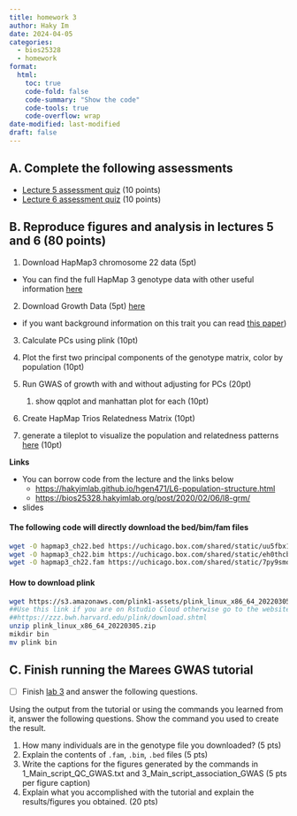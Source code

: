 ```yaml
---
title: homework 3
author: Haky Im
date: 2024-04-05
categories:
  - bios25328
  - homework
format:
  html:
    toc: true
    code-fold: false
    code-summary: "Show the code"
    code-tools: true
    code-overflow: wrap
date-modified: last-modified
draft: false
---
```



## A. Complete the following assessments
- [Lecture 5 assessment quiz](https://forms.gle/ShSWpUvbT8MZ1bfDA) (10 points)
- [Lecture 6 assessment quiz](https://forms.gle/2FazW6RRTqqfVgY59)   (10 points)


## B. Reproduce figures and analysis in lectures 5 and 6 (80 points)

1. Download HapMap3 chromosome 22 data (5pt)

  - You can find the full HapMap 3 genotype data with other useful information [here](https://uchicago.app.box.com/folder/155475906095?s=84de60jj4j9nyhl7nc7lylk4fcq12eka)

2. Download Growth Data (5pt)
    [here](https://github.com/hakyimlab/igrowth/blob/master/rawgrowth.txt)
  - if you want background information on this trait you can read [this paper](https://journals.plos.org/plosgenetics/article?id=10.1371/journal.pgen.1002525))

3. Calculate PCs using plink (10pt)

4. Plot the first two principal components of the genotype matrix, color by population (10pt)

5. Run GWAS of growth with and without adjusting for PCs (20pt)
    1. show qqplot and manhattan plot for each (10pt)

6. Create HapMap Trios Relatedness Matrix (10pt)

7. generate a tileplot to visualize the population and relatedness patterns [here](https://docs.google.com/presentation/d/1I0-4u_6PAG5Q9LNi3mfQNnvZsVgf16tO/edit#slide=id.p13) (10pt)
    

**Links**

- You can borrow code from the lecture and the links below
    - [https://hakyimlab.github.io/hgen471/L6-population-structure.html](https://hakyimlab.github.io/hgen471/L6-population-structure.html)
    - [https://bios25328.hakyimlab.org/post/2020/02/06/l8-grm/](https://bios25328.hakyimlab.org/post/2020/02/06/l8-grm/)
- slides

#### The following code will directly download the bed/bim/fam files 

```bash
wget -O hapmap3_ch22.bed https://uchicago.box.com/shared/static/uu5fbx135qgp37spnrrsxrk4acuibkwh.bed
wget -O hapmap3_ch22.bim https://uchicago.box.com/shared/static/eh0thcbeo5sb1ywufrowtm3uqqgad0b2.bim
wget -O hapmap3_ch22.fam https://uchicago.box.com/shared/static/7py9smo190ucl6jrdwe0de8wjdc6rrwq.fam
```

#### How to download plink

```bash
wget https://s3.amazonaws.com/plink1-assets/plink_linux_x86_64_20220305.zip
##Use this link if you are on Rstudio Cloud otherwise go to the website
##https://zzz.bwh.harvard.edu/plink/download.shtml 
unzip plink_linux_x86_64_20220305.zip
mikdir bin 
mv plink bin
```

## C. Finish running the Marees GWAS tutorial 

- [ ] Finish [lab 3](/post/bios-25328/2024-04-05-lab-03/) and answer the following questions.


Using the output from the tutorial or using the commands you learned from it, answer the following questions. Show the command you used to create the result.

1. How many individuals are in the genotype file you downloaded? (5 pts)
2. Explain the contents of `.fam`, `.bim`, `.bed` files (5 pts)
3. Write the captions for the figures generated by the commands in 1_Main_script_QC_GWAS.txt and 3_Main_script_association_GWAS (5 pts per figure caption)
4. Explain what you accomplished with the tutorial and explain the results/figures you obtained. (20 pts)

